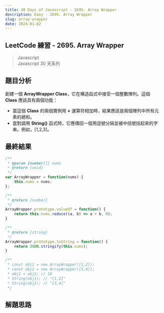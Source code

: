 ```yaml
---
title: 30 Days of Javascript - 2695. Array Wrapper
description: Easy - 2695. Array Wrapper
slug: array-wrapper
date: 2024-01-02
---
```


## LeetCode 練習 - 2695. Array Wrapper
> Javascript  
> Javascript 30 天系列

## 題目分析

創建一個 **ArrayWrapper Class**，它在構造函式中接受一個整數陣列。這個 **Class** 應該具有兩個功能：

* 當這個 **Class** 的兩個實例用 **+** 運算符相加時，結果應該是兩個陣列中所有元素的總和。
* 當對調用 **String()** 函式時，它應傳回一個用逗號分隔並被中括號括起來的字串。例如，[1,2,3]。

## 最終結果

```js:array-wrapper.js
/**
 * @param {number[]} nums
 * @return {void}
 */
var ArrayWrapper = function(nums) {
    this.nums = nums;
};

/**
 * @return {number}
 */
ArrayWrapper.prototype.valueOf = function() {
    return this.nums.reduce((a, b) => a + b, 0);
}

/**
 * @return {string}
 */
ArrayWrapper.prototype.toString = function() {
    return JSON.stringify(this.nums);
}

/**
 * const obj1 = new ArrayWrapper([1,2]);
 * const obj2 = new ArrayWrapper([3,4]);
 * obj1 + obj2; // 10
 * String(obj1); // "[1,2]"
 * String(obj2); // "[3,4]"
 */
```

## 解題思路